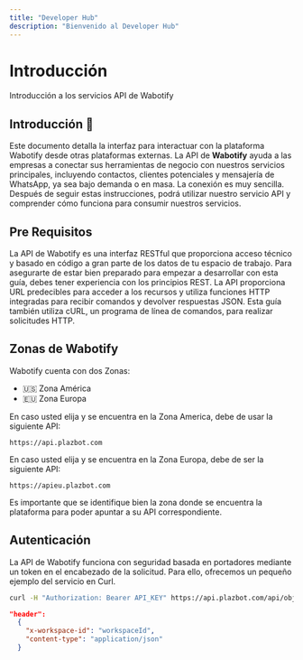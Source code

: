 ```yaml
---
title: "Developer Hub"
description: "Bienvenido al Developer Hub"
---
```



# Introducción

Introducción a los servicios API de Wabotify

## Introducción 🤖

Este documento detalla la interfaz para interactuar con la plataforma Wabotify desde otras plataformas externas. La API de **Wabotify** ayuda a las empresas a conectar sus herramientas de negocio con nuestros servicios principales, incluyendo contactos, clientes potenciales y mensajería de WhatsApp, ya sea bajo demanda o en masa. La conexión es muy sencilla. Después de seguir estas instrucciones, podrá utilizar nuestro servicio API y comprender cómo funciona para consumir nuestros servicios.

## Pre Requisitos

La API de Wabotify es una interfaz RESTful que proporciona acceso técnico y basado en código a gran parte de los datos de tu espacio de trabajo. Para asegurarte de estar bien preparado para empezar a desarrollar con esta guía, debes tener experiencia con los principios REST. La API proporciona URL predecibles para acceder a los recursos y utiliza funciones HTTP integradas para recibir comandos y devolver respuestas JSON. Esta guía también utiliza cURL, un programa de línea de comandos, para realizar solicitudes HTTP.

## Zonas de Wabotify

Wabotify cuenta con dos Zonas:

- 🇺🇸 Zona América
- 🇪🇺 Zona Europa

En caso usted elija y se encuentra en la Zona America, debe de usar la siguiente API:

```
https://api.plazbot.com
```

En caso usted elija y se encuentra en la Zona Europa, debe de ser la siguiente API:

```
https://apieu.plazbot.com
```

<Aside title="Importante">
  Es importante que se identifique bien la zona donde se encuentra la plataforma
  para poder apuntar a su API correspondiente.
</Aside>

## Autenticación

La API de Wabotify funciona con seguridad basada en portadores mediante un token en el encabezado de la solicitud. Para ello, ofrecemos un pequeño ejemplo del servicio en Curl.

```sh
curl -H "Authorization: Bearer API_KEY" https://api.plazbot.com/api/objects
```

```json
"header":
  {
    "x-workspace-id": "workspaceId",
    "content-type": "application/json"
  }
```

